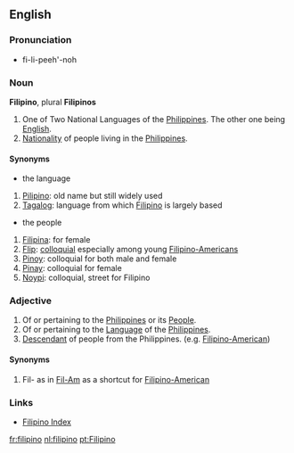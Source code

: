 ==English==
===Pronunciation===
*fi-li-peeh'-noh
===Noun===
'''Filipino''', plural '''Filipinos'''
#One of Two National Languages of the [[Philippines]]. The other one being [[English]].
#[[Nationality]] of people living in the [[Philippines]].
====Synonyms====
*the language
#[[Pilipino]]: old name but still widely used
#[[Tagalog]]: language from which [[Filipino]] is largely based
*the people
#[[Filipina]]: for female
#[[Flip]]: [[colloquial]] especially among young [[Filipino-Americans]]
#[[Pinoy]]: colloquial for both male and female
#[[Pinay]]: colloquial for female
#[[Noypi]]: colloquial, street for Filipino

===Adjective===
#Of or pertaining to the [[Philippines]] or its [[People]].
#Of or pertaining to the [[Language]] of the [[Philippines]].
#[[Descendant]] of people from the Philippines. (e.g. [[Filipino-American]])
====Synonyms====
#Fil- as in [[Fil-Am]] as a shortcut for [[Filipino-American]]
===Links===
*[[Wiktionary:Filipino index|Filipino Index]]

[[fr:filipino]]
[[nl:filipino]]
[[pt:Filipino]]